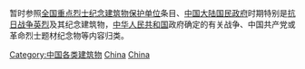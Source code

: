 {{Catnav|頁面分類|...|中国建筑|中国各类建筑}}

暂时参照[[全国重点烈士纪念建筑物保护单位|全国重点烈士纪念建筑物保护单位]]条目、[[中国大陆|中国大陆]][[国民政府|国民政府]]时期特别是[[抗日战争|抗日战争]][[革命烈士|英烈]]及其纪念建筑物，[[中华人民共和国|中华人民共和国]]政府确定的有关战争、中国共产党或革命烈士题材纪念物等内容归类。

[[Category:中国各类建筑物|Category:中国各类建筑物]]
[[Category:亚洲各国纪念性建筑物|China]]
[[Category:各國紀念性建築物|China]]